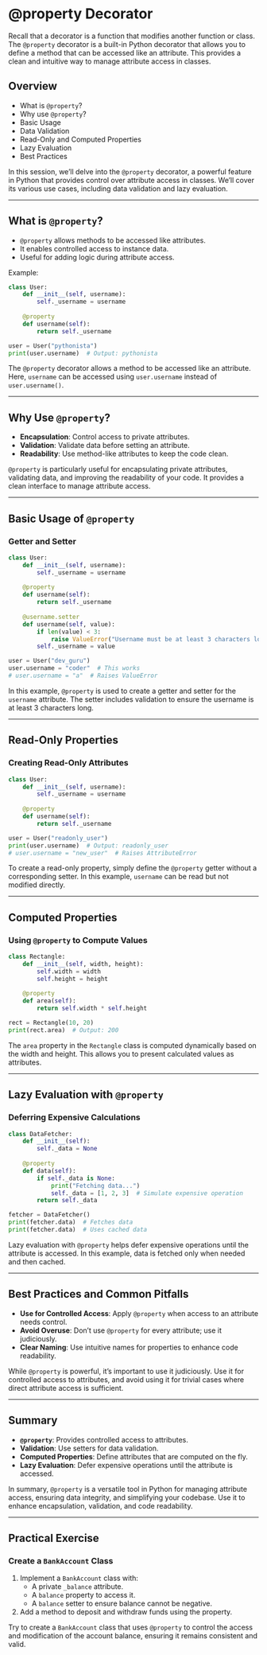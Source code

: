 # @property Decorator


::: {.notes}
Recall that a decorator is a function that modifies another function or class. The `@property` decorator is a built-in Python decorator that allows you to define a method that can be accessed like an attribute. This provides a clean and intuitive way to manage attribute access in classes.
:::

## Overview

- What is `@property`?
- Why use `@property`?
- Basic Usage
- Data Validation
- Read-Only and Computed Properties
- Lazy Evaluation
- Best Practices

::: {.notes}
In this session, we'll delve into the `@property` decorator, a powerful feature in Python that provides control over attribute access in classes. We'll cover its various use cases, including data validation and lazy evaluation.
:::

---

## What is `@property`?

- `@property` allows methods to be accessed like attributes.
- It enables controlled access to instance data.
- Useful for adding logic during attribute access.

Example:
```python
class User:
    def __init__(self, username):
        self._username = username
    
    @property
    def username(self):
        return self._username

user = User("pythonista")
print(user.username)  # Output: pythonista
```

::: {.notes}
The `@property` decorator allows a method to be accessed like an attribute. Here, `username` can be accessed using `user.username` instead of `user.username()`.
:::

---

## Why Use `@property`?

- **Encapsulation**: Control access to private attributes.
- **Validation**: Validate data before setting an attribute.
- **Readability**: Use method-like attributes to keep the code clean.

::: {.notes}
`@property` is particularly useful for encapsulating private attributes, validating data, and improving the readability of your code. It provides a clean interface to manage attribute access.
:::

---

## Basic Usage of `@property`

### Getter and Setter

```python
class User:
    def __init__(self, username):
        self._username = username
    
    @property
    def username(self):
        return self._username
    
    @username.setter
    def username(self, value):
        if len(value) < 3:
            raise ValueError("Username must be at least 3 characters long")
        self._username = value

user = User("dev_guru")
user.username = "coder"  # This works
# user.username = "a"  # Raises ValueError
```

::: {.notes}
In this example, `@property` is used to create a getter and setter for the `username` attribute. The setter includes validation to ensure the username is at least 3 characters long.
:::

---

## Read-Only Properties

### Creating Read-Only Attributes

```python
class User:
    def __init__(self, username):
        self._username = username
    
    @property
    def username(self):
        return self._username

user = User("readonly_user")
print(user.username)  # Output: readonly_user
# user.username = "new_user"  # Raises AttributeError
```

::: {.notes}
To create a read-only property, simply define the `@property` getter without a corresponding setter. In this example, `username` can be read but not modified directly.
:::

---

## Computed Properties

### Using `@property` to Compute Values

```python
class Rectangle:
    def __init__(self, width, height):
        self.width = width
        self.height = height
    
    @property
    def area(self):
        return self.width * self.height

rect = Rectangle(10, 20)
print(rect.area)  # Output: 200
```

::: {.notes}
The `area` property in the `Rectangle` class is computed dynamically based on the width and height. This allows you to present calculated values as attributes.
:::

---

## Lazy Evaluation with `@property`

### Deferring Expensive Calculations

```python
class DataFetcher:
    def __init__(self):
        self._data = None
    
    @property
    def data(self):
        if self._data is None:
            print("Fetching data...")
            self._data = [1, 2, 3]  # Simulate expensive operation
        return self._data

fetcher = DataFetcher()
print(fetcher.data)  # Fetches data
print(fetcher.data)  # Uses cached data
```

::: {.notes}
Lazy evaluation with `@property` helps defer expensive operations until the attribute is accessed. In this example, data is fetched only when needed and then cached.
:::

---

## Best Practices and Common Pitfalls

- **Use for Controlled Access**: Apply `@property` when access to an attribute needs control.
- **Avoid Overuse**: Don't use `@property` for every attribute; use it judiciously.
- **Clear Naming**: Use intuitive names for properties to enhance code readability.

::: {.notes}
While `@property` is powerful, it's important to use it judiciously. Use it for controlled access to attributes, and avoid using it for trivial cases where direct attribute access is sufficient.
:::

---

## Summary

- **`@property`**: Provides controlled access to attributes.
- **Validation**: Use setters for data validation.
- **Computed Properties**: Define attributes that are computed on the fly.
- **Lazy Evaluation**: Defer expensive operations until the attribute is accessed.

::: {.notes}
In summary, `@property` is a versatile tool in Python for managing attribute access, ensuring data integrity, and simplifying your codebase. Use it to enhance encapsulation, validation, and code readability.
:::

---

## Practical Exercise

### Create a `BankAccount` Class

1. Implement a `BankAccount` class with:
   - A private `_balance` attribute.
   - A `balance` property to access it.
   - A `balance` setter to ensure balance cannot be negative.
2. Add a method to deposit and withdraw funds using the property.

::: {.notes}
Try to create a `BankAccount` class that uses `@property` to control the access and modification of the account balance, ensuring it remains consistent and valid.
:::
